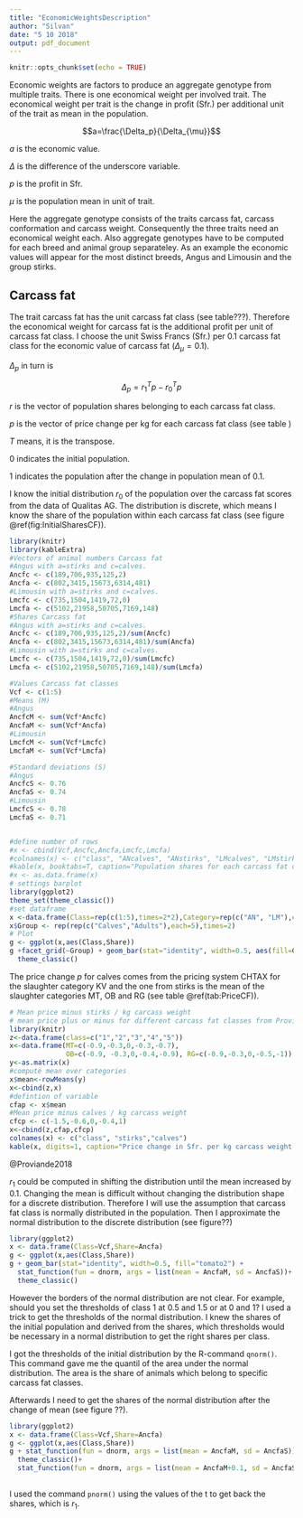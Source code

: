 ```yaml
---
title: "EconomicWeightsDescription"
author: "Silvan"
date: "5 10 2018"
output: pdf_document
---
```


```r
knitr::opts_chunk$set(echo = TRUE)
```

Economic weights are factors to produce an aggregate genotype from multiple traits.
There is one economical weight per involved trait.
The economical weight per trait is the change in profit (Sfr.) per additional unit of the trait as mean in the population.

$$a=\frac{\Delta_p}{\Delta_{\mu}}$$

$a$ is the economic value.

$\Delta$ is the difference of the underscore variable.

$p$ is the profit in Sfr.

$\mu$ is the population mean in unit of trait.

Here the aggregate genotype consists of the traits carcass fat, carcass conformation and carcass weight.
Consequently the three traits need an economical weight each.
Also aggregate genotypes have to be computed for each breed and animal group separateley.
As an example the economic values will appear for the most distinct breeds, Angus and Limousin and the group stirks.

## Carcass fat
The trait carcass fat has the unit carcass fat class (see table???).
Therefore the economical weight for carcass fat is the additional profit per unit of carcass fat class.
I choose the unit Swiss Francs (Sfr.) per 0.1 carcass fat class for the economic value of carcass fat ($\Delta_{\mu} = 0.1$).

$\Delta_p$ in turn is

$$\Delta_p=r_1^Tp-r_0^Tp$$

$r$ is the vector of population shares belonging to each carcass fat class.

$p$ is the vector of price change per kg for each carcass fat class (see table )

$T$ means, it is the transpose.

$0$ indicates the initial population.

$1$ indicates the population after the change in population mean of 0.1.


I know the initial distribution $r_0$ of the population over the carcass fat scores from the data of Qualitas AG.
The distribution is discrete, which means I know the share of the population within each carcass fat class (see figure \@ref(fig:InitialSharesCF)).

```r
library(knitr)
library(kableExtra)
#Vectors of animal numbers Carcass fat 
#Angus with a=stirks and c=calves.
Ancfc <- c(189,706,935,125,2)
Ancfa <- c(802,3415,15673,6314,481)
#Limousin with a=stirks and c=calves.
Lmcfc <- c(735,1504,1419,72,0)
Lmcfa <- c(5102,21958,50705,7169,148)
#Shares Carcass fat
#Angus with a=stirks and c=calves.
Ancfc <- c(189,706,935,125,2)/sum(Ancfc)
Ancfa <- c(802,3415,15673,6314,481)/sum(Ancfa)
#Limousin with a=stirks and c=calves.
Lmcfc <- c(735,1504,1419,72,0)/sum(Lmcfc)
Lmcfa <- c(5102,21958,50705,7169,148)/sum(Lmcfa)

#Values Carcass fat classes
Vcf <- c(1:5)
#Means (M)
#Angus
AncfcM <- sum(Vcf*Ancfc)
AncfaM <- sum(Vcf*Ancfa)
#Limousin
LmcfcM <- sum(Vcf*Lmcfc)
LmcfaM <- sum(Vcf*Lmcfa)

#Standard deviations (S)
#Angus
AncfcS <- 0.76
AncfaS <- 0.74
#Limousin
LmcfcS <- 0.78
LmcfaS <- 0.71


#define number of rows
#x <- cbind(Vcf,Ancfc,Ancfa,Lmcfc,Lmcfa)
#colnames(x) <- c("class", "ANcalves", "ANstirks", "LMcalves", "LMstirks")
#kable(x, booktabs=T, caption="Population shares for each carcass fat class in Angus and Limousin calves and stirks (Kunz, 2018)")
#x <- as.data.frame(x)
# settings barplot
library(ggplot2)
theme_set(theme_classic())
#set dataframe
x <-data.frame(Class=rep(c(1:5),times=2*2),Category=rep(c("AN", "LM"),each=10), Share=c(Ancfc,Ancfa,Lmcfc,Lmcfa))
x$Group <- rep(rep(c("Calves","Adults"),each=5),times=2)
# Plot
g <- ggplot(x,aes(Class,Share))
g +facet_grid(~Group) + geom_bar(stat="identity", width=0.5, aes(fill=Category), position="dodge")+
  theme_classic()
```

The price change $p$ for calves comes from the pricing system CHTAX for the slaughter category KV and the one from stirks is the mean of the slaughter categories MT, OB and RG (see table \@ref(tab:PriceCF)).


```r
# Mean price minus stirks / kg carcass weight
# mean price plus or minus for different carcass fat classes from Proviande 2018, week 33.
library(knitr)
z<-data.frame(class=c("1","2","3","4","5"))
x<-data.frame(MT=c(-0.9,-0.3,0,-0.3,-0.7), 
              OB=c(-0.9, -0.3,0,-0.4,-0.9), RG=c(-0.9,-0.3,0,-0.5,-1))
y<-as.matrix(x)
#compute mean over categories
x$mean<-rowMeans(y)
x<-cbind(z,x) 
#defintion of variable
cfap <- x$mean
#Mean price minus calves / kg carcass weight
cfcp <- c(-1.5,-0.6,0,-0.4,1)
x<-cbind(z,cfap,cfcp)
colnames(x) <- c("class", "stirks","calves")
kable(x, digits=1, caption="Price change in Sfr. per kg carcass weight for each carcass fat class in stirks and calves (Proviande, 2018).")
```
@Proviande2018

$r_1$ could be computed in shifting the distribution until the mean increased by 0.1.
Changing the mean is difficult without changing the distribution shape for a discrete distribution.
Therefore I will use the assumption that carcass fat class is normally distributed in the population.
Then I approximate the normal distribution to the discrete distribution (see figure??)

```r
library(ggplot2)
x <- data.frame(Class=Vcf,Share=Ancfa)
g <- ggplot(x,aes(Class,Share))
g + geom_bar(stat="identity", width=0.5, fill="tomato2") +
  stat_function(fun = dnorm, args = list(mean = AncfaM, sd = AncfaS))+
  theme_classic()
```


However the borders of the normal distribution are not clear.
For example, should you set the thresholds of class 1 at 0.5 and 1.5 or at 0 and 1?
I used a trick to get the thresholds of the normal distribution.
I knew the shares of the initial population and derived from the shares, which thresholds would be necessary in a normal distribution to get the right shares per class.

I got the thresholds of the initial distribution by the R-command `qnorm()`. 
This command gave me the quantil of the area under the normal distribution.
The area is the share of animals which belong to specific carcass fat classes.

Afterwards I need to get the shares of the normal distribution after the change of mean (see figure ??).

```r
library(ggplot2)
x <- data.frame(Class=Vcf,Share=Ancfa)
g <- ggplot(x,aes(Class,Share))
g + stat_function(fun = dnorm, args = list(mean = AncfaM, sd = AncfaS))+
  theme_classic()+
  stat_function(fun = dnorm, args = list(mean = AncfaM+0.1, sd = AncfaS),linetype="dotted")
  
```





I used the command `pnorm()` using the values of the t to get back the shares, which is $r_1$.

